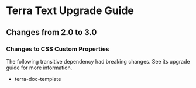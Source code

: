 
<Badge />

# Terra Text Upgrade Guide

## Changes from 2.0 to 3.0

### Changes to CSS Custom Properties

The following transitive dependency had breaking changes. See its upgrade guide for more information.
* terra-doc-template
